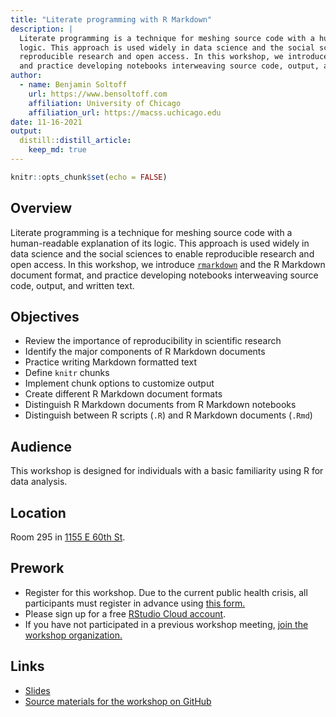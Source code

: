 ```yaml
---
title: "Literate programming with R Markdown"
description: |
  Literate programming is a technique for meshing source code with a human-readable explanation of its
  logic. This approach is used widely in data science and the social sciences to enable
  reproducible research and open access. In this workshop, we introduce the R Markdown document format
  and practice developing notebooks interweaving source code, output, and written text.
author:
  - name: Benjamin Soltoff
    url: https://www.bensoltoff.com
    affiliation: University of Chicago
    affiliation_url: https://macss.uchicago.edu
date: 11-16-2021
output:
  distill::distill_article:
    keep_md: true
---
```


```r
knitr::opts_chunk$set(echo = FALSE)
```

## Overview

Literate programming is a technique for meshing source code with a human-readable explanation of its logic. This approach is used widely in data science and the social sciences to enable reproducible research and open access. In this workshop, we introduce [`rmarkdown`](https://rmarkdown.rstudio.com/) and the R Markdown document format, and practice developing notebooks interweaving source code, output, and written text.

## Objectives

- Review the importance of reproducibility in scientific research
- Identify the major components of R Markdown documents
- Practice writing Markdown formatted text
- Define `knitr` chunks
- Implement chunk options to customize output
- Create different R Markdown document formats
- Distinguish R Markdown documents from R Markdown notebooks
- Distinguish between R scripts (`.R`) and R Markdown documents (`.Rmd`)

## Audience

This workshop is designed for individuals with a basic familiarity using R for data analysis.

## Location

Room 295 in [1155 E 60th St](https://goo.gl/maps/7n7wDsd9mjnfRBtR8).

## Prework

- Register for this workshop. Due to the current public health crisis, all participants must register in advance using [this form.](https://forms.gle/emnkcwCRb2jsUadf8)
- Please sign up for a free [RStudio Cloud account](https://rstudio.cloud).
- If you have not participated in a previous workshop meeting, [join the workshop organization.](https://rstudio.cloud/spaces/177434/join?access_code=cGV7c0V8%2Bpr0kFC5NkOX%2FgxNNhIm3PchWX1CjdBf)


## Links

- [Slides](https://css-skills.github.io/rmarkdown/slides/)
- [Source materials for the workshop on GitHub](https://github.com/css-skills/rmarkdown)



